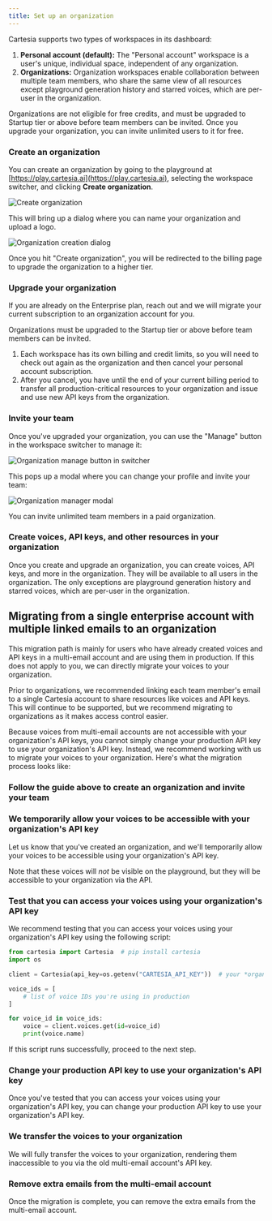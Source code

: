 ```yaml
---
title: Set up an organization
---
```


Cartesia supports two types of workspaces in its dashboard:

1. **Personal account (default):** The "Personal account" workspace is a user's unique, individual space, independent of any organization.
2. **Organizations:** Organization workspaces enable collaboration between multiple team members, who share the same view of all resources except playground generation history and starred voices, which are per-user in the organization.

<Warning>
	Organizations are not eligible for free credits, and must be upgraded to Startup tier or above before team members can be invited. Once you upgrade your organization, you can invite unlimited users to it for free.
</Warning>

<Steps>

### Create an organization

You can create an organization by going to the playground at [https://play.cartesia.ai](https://play.cartesia.ai), selecting the workspace switcher, and clicking **Create organization**.

<Frame background="subtle">
  <img src="../assets/images/orgs_step_1.png" alt="Create organization" />
</Frame>

This will bring up a dialog where you can name your organization and upload a logo.

<Frame background="subtle">
  <img src="../assets/images/orgs_step_2.png" alt="Organization creation dialog" />
</Frame>

Once you hit "Create organization", you will be redirected to the billing page to upgrade the organization to a higher tier.

### Upgrade your organization

<Note>
If you are already on the Enterprise plan, reach out and we will migrate your current subscription to an organization account for you.
</Note>

Organizations must be upgraded to the Startup tier or above before team members can be invited.

1. Each workspace has its own billing and credit limits, so you will need to check out again as the organization and then cancel your personal account subscription.
2. After you cancel, you have until the end of your current billing period to transfer all production-critical resources to your organization and issue and use new API keys from the organization.

### Invite your team

Once you've upgraded your organization, you can use the "Manage" button in the workspace switcher to manage it:

<Frame background="subtle">
  <img src="../assets/images/orgs_step_3.png" alt="Organization manage button in switcher" />
</Frame>

This pops up a modal where you can change your profile and invite your team:

<Frame background="subtle">
  <img src="../assets/images/orgs_modal.png" alt="Organization manager modal" />
</Frame>

You can invite unlimited team members in a paid organization.

### Create voices, API keys, and other resources in your organization

Once you create and upgrade an organization, you can create voices, API keys, and more in the organization. They will be available to all users in the organization. The only exceptions are playground generation history and starred voices, which are per-user in the organization.

</Steps>

## Migrating from a single enterprise account with multiple linked emails to an organization

<Tip>

This migration path is mainly for users who have already created voices and API keys in a multi-email account and are using them in production. If this does not apply to you, we can directly migrate your voices to your organization.

</Tip>

Prior to organizations, we recommended linking each team member's email to a single Cartesia account to share resources like voices and API keys. This will continue to be supported, but we recommend migrating to organizations as it makes access control easier.

Because voices from multi-email accounts are not accessible with your organization's API keys, you cannot simply change your production API key to use your organization's API key. Instead, we recommend working with us to migrate your voices to your organization. Here's what the migration process looks like:

<Steps>

### Follow the guide above to create an organization and invite your team

### We temporarily allow your voices to be accessible with your organization's API key

Let us know that you've created an organization, and we'll temporarily allow your voices to be accessible using your organization's API key.

Note that these voices will _not_ be visible on the playground, but they will be accessible to your organization via the API.

### Test that you can access your voices using your organization's API key

We recommend testing that you can access your voices using your organization's API key using the following script:

```python
from cartesia import Cartesia  # pip install cartesia
import os

client = Cartesia(api_key=os.getenv("CARTESIA_API_KEY"))  # your *organization* API key (not the multi-email account's API key!)

voice_ids = [
    # list of voice IDs you're using in production
]

for voice_id in voice_ids:
    voice = client.voices.get(id=voice_id)
    print(voice.name)
```

If this script runs successfully, proceed to the next step.

### Change your production API key to use your organization's API key

Once you've tested that you can access your voices using your organization's API key, you can change your production API key to use your organization's API key.

### We transfer the voices to your organization

We will fully transfer the voices to your organization, rendering them inaccessible to you via the old multi-email account's API key.

### Remove extra emails from the multi-email account

Once the migration is complete, you can remove the extra emails from the multi-email account.

</Steps>
